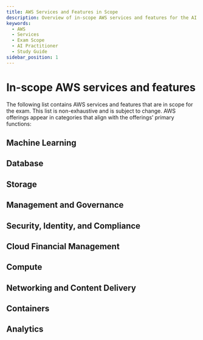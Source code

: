 ```yaml
---
title: AWS Services and Features in Scope
description: Overview of in-scope AWS services and features for the AI Practitioner exam, categorized by function for effective study and exam preparation.
keywords:
  - AWS
  - Services
  - Exam Scope
  - AI Practitioner
  - Study Guide
sidebar_position: 1
---
```


# In-scope AWS services and features

The following list contains AWS services and features that are in scope for the exam.
This list is non-exhaustive and is subject to change. AWS offerings appear in
categories that align with the offerings’ primary functions: 

## Machine Learning

<MLServices />

## Database

<DBServices />

## Storage

<StorageServices />

## Management and Governance

<ManagementGovernanceServices />

## Security, Identity, and Compliance

<SecurityServices />

## Cloud Financial Management

<FinancialManagementServices />

## Compute

<ComputeServices />

## Networking and Content Delivery

## Containers

<ContainerServices />

## Analytics

<AnalyticsServices />
